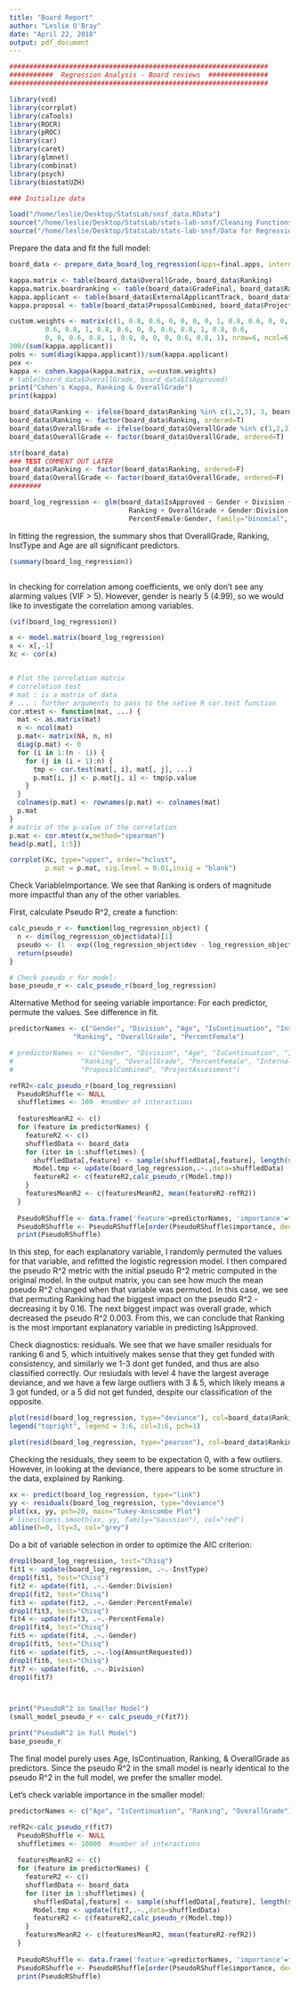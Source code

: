 ```yaml
---
title: "Board Report"
author: "Leslie O'Bray"
date: "April 22, 2018"
output: pdf_document
---
```


```r
#################################################################
###########  Regression Analysis - Board reviews  ###############
#################################################################

library(vcd) 
library(corrplot)
library(caTools)
library(ROCR)
library(pROC)
library(car)
library(caret)
library(glmnet)
library(combinat)
library(psych)
library(biostatUZH)

### Initialize data

load("/home/leslie/Desktop/StatsLab/snsf_data.RData")
source("/home/leslie/Desktop/StatsLab/stats-lab-snsf/Cleaning Functions.R")
source("/home/leslie/Desktop/StatsLab/stats-lab-snsf/Data for Regression.R")

```


Prepare the data and fit the full model:
```r

board_data <- prepare_data_board_log_regression(apps=final.apps, internal = final.internal, external = final.external)

kappa.matrix <- table(board_data$OverallGrade, board_data$Ranking)
kappa.matrix.boardranking <- table(board_data$GradeFinal, board_data$Ranking)
kappa.applicant <- table(board_data$ExternalApplicantTrack, board_data$InternalApplicantTrack)
kappa.proposal <- table(board_data$ProposalCombined, board_data$ProjectAssessment)

custom.weights <- matrix(c(1, 0.8, 0.6, 0, 0, 0, 0, 1, 0.8, 0.6, 0, 0, 
         0.6, 0.8, 1, 0.8, 0.6, 0, 0, 0.6, 0.8, 1, 0.8, 0.6,
         0, 0, 0.6, 0.8, 1, 0.8, 0, 0, 0, 0.6, 0.8, 1), nrow=6, ncol=6, byrow=T)
300/(sum(kappa.applicant))
pobs <- sum(diag(kappa.applicant))/sum(kappa.applicant)
pex <- 
kappa <- cohen.kappa(kappa.matrix, w=custom.weights)
# table(board_data$OverallGrade, board_data$IsApproved)
print("Cohen's Kappa, Ranking & OverallGrade")
print(kappa)

board_data$Ranking <- ifelse(board_data$Ranking %in% c(1,2,3), 3, board_data$Ranking)
board_data$Ranking <- factor(board_data$Ranking, ordered=T)
board_data$OverallGrade <- ifelse(board_data$OverallGrade %in% c(1,2,3), 3, board_data$OverallGrade)
board_data$OverallGrade <- factor(board_data$OverallGrade, ordered=T)

str(board_data)
### TEST COMMENT OUT LATER
board_data$Ranking <- factor(board_data$Ranking, ordered=F)
board_data$OverallGrade <- factor(board_data$OverallGrade, ordered=F)
########

board_log_regression <- glm(board_data$IsApproved ~ Gender + Division + Age + IsContinuation + InstType + log(AmountRequested) + 
                              Ranking + OverallGrade + Gender:Division + PercentFemale + 
                              PercentFemale:Gender, family="binomial", data = board_data)

```


In fitting the regression, the summary shos that OverallGrade, Ranking, InstType and Age are all significant predictors.
```r
(summary(board_log_regression))



```


In checking for correlation among coefficients, we only don't see any alarming values (VIF > 5). However, gender is nearly 5 (4.99), so we would like to investigate the correlation among variables. 

```r
(vif(board_log_regression))

x <- model.matrix(board_log_regression)
x <- x[,-1]
Xc <- cor(x)


# Plot the correlation matrix  
# correlation test
# mat : is a matrix of data
# ... : further arguments to pass to the native R cor.test function
cor.mtest <- function(mat, ...) {
  mat <- as.matrix(mat)
  n <- ncol(mat)
  p.mat<- matrix(NA, n, n)
  diag(p.mat) <- 0
  for (i in 1:(n - 1)) {
    for (j in (i + 1):n) {
      tmp <- cor.test(mat[, i], mat[, j], ...)
      p.mat[i, j] <- p.mat[j, i] <- tmp$p.value
    }
  }
  colnames(p.mat) <- rownames(p.mat) <- colnames(mat)
  p.mat
}
# matrix of the p-value of the correlation
p.mat <- cor.mtest(x,method="spearman")
head(p.mat[, 1:5])
```

```r
corrplot(Xc, type="upper", order="hclust", 
         p.mat = p.mat, sig.level = 0.01,insig = "blank")
```


Check VariableImportance. We see that Ranking is orders of magnitude more impactful than any of the other variables.

First, calculate Pseudo R^2, create a function:

```r


calc_pseudo_r <- function(log_regression_object) {
  n <- dim(log_regression_object$data)[1]
  pseudo <- (1 - exp((log_regression_object$dev - log_regression_object$null)/n)) / (1-exp(-log_regression_object$null/n))
  return(pseudo)
}

# Check pseudo r for model: 
base_pseudo_r <- calc_pseudo_r(board_log_regression)


```

Alternative Method for seeing variable importance: For each predictor, permute the values. See difference in fit.



```r

predictorNames <- c("Gender", "Division", "Age", "IsContinuation", "InstType", "AmountRequested", 
                "Ranking", "OverallGrade", "PercentFemale")

# predictorNames <- c("Gender", "Division", "Age", "IsContinuation", "InstType", "AmountRequested", 
#                 "Ranking", "OverallGrade", "PercentFemale", "InternalApplicantTrack", "ExternalApplicantTrack",
#                 "ProposalCombined", "ProjectAssessment")

refR2<-calc_pseudo_r(board_log_regression)
  PseudoRShuffle <- NULL
  shuffletimes <- 100  #number of interactions
  
  featuresMeanR2 <- c()
  for (feature in predictorNames) {
    featureR2 <- c()
    shuffledData <- board_data
    for (iter in 1:shuffletimes) {
      shuffledData[,feature] <- sample(shuffledData[,feature], length(shuffledData[,feature]))
      Model.tmp <- update(board_log_regression,.~.,data=shuffledData)
      featureR2 <- c(featureR2,calc_pseudo_r(Model.tmp))
    }
    featuresMeanR2 <- c(featuresMeanR2, mean(featureR2-refR2))
  }  
  
  PseudoRShuffle <- data.frame('feature'=predictorNames, 'importance'=featuresMeanR2)
  PseudoRShuffle <- PseudoRShuffle[order(PseudoRShuffle$importance, decreasing=TRUE),]
  print(PseudoRShuffle)


```
In this step, for each explanatory variable, I randomly permuted the values for that variable, and refitted the logistic regression model. I then compared the pseudo R^2 metric with the initial pseudo R^2 metric computed in the original model. In the output matrix, you can see how much the mean pseudo R^2 changed when that variable was permuted. In this case, we see that permuting Ranking had the biggest impact on the pseudo R^2 - decreasing it by 0.16. The next biggest impact was overall grade, which decreased the pseudo R^2 0.003. From this, we can conclude that Ranking is the most important explanatory variable in predicting IsApproved.



Check diagnostics: residuals. We see that we have smaller residuals for ranking 6 and 5, which intuitively makes sense that they get funded with consistency, and similarly we 1-3 dont get funded, and thus are also classified correctly. Our resiudals with level 4 have the largest average deviance, and we have a few large outliers with 3 & 5, which likely means a 3 got funded, or a 5 did not get funded, despite our classification of the opposite.  

```r

plot(resid(board_log_regression, type="deviance"), col=board_data$Ranking)
legend("topright", legend = 3:6, col=3:6, pch=1)

plot(resid(board_log_regression, type="pearson"), col=board_data$Ranking)

```

Checking the residuals, they seem to be expectation 0, with a few outliers. However, in looking at the deviance, there appears to be some structure in the data, explained by Ranking.

```r
xx <- predict(board_log_regression, type="link")
yy <- residuals(board_log_regression, type="deviance")
plot(xx, yy, pch=20, main="Tukey-Anscombe Plot")
# lines(loess.smooth(xx, yy, family="Gaussian"), col="red")
abline(h=0, lty=3, col="grey")

```



Do a bit of variable selection in order to optimize the AIC criterion:

```r
drop1(board_log_regression, test="Chisq")
fit1 <- update(board_log_regression, .~.-InstType)
drop1(fit1, test="Chisq")
fit2 <- update(fit1, .~.-Gender:Division)
drop1(fit2, test="Chisq")
fit3 <- update(fit2, .~.-Gender:PercentFemale)
drop1(fit3, test="Chisq")
fit4 <- update(fit3, .~.-PercentFemale)
drop1(fit4, test="Chisq")
fit5 <- update(fit4, .~.-Gender)
drop1(fit5, test="Chisq")
fit6 <- update(fit5, .~.-log(AmountRequested))
drop1(fit6, test="Chisq")
fit7 <- update(fit6, .~.-Division)
drop1(fit7)



print("PseudoR^2 in Smaller Model")
(small_model_pseudo_r <- calc_pseudo_r(fit7))

print("PseudoR^2 in Full Model")
base_pseudo_r

```
The final model purely uses Age, IsContinuation, Ranking, & OverallGrade as predictors. Since the pseudo R^2 in the small model is nearly identical to the pseudo R^2 in the full model, we prefer the smaller model. 

Let's check variable importance in the smaller model:
```r

predictorNames <- c("Age", "IsContinuation", "Ranking", "OverallGrade")

refR2<-calc_pseudo_r(fit7)
  PseudoRShuffle <- NULL
  shuffletimes <- 10000  #number of interactions
  
  featuresMeanR2 <- c()
  for (feature in predictorNames) {
    featureR2 <- c()
    shuffledData <- board_data
    for (iter in 1:shuffletimes) {
      shuffledData[,feature] <- sample(shuffledData[,feature], length(shuffledData[,feature]))
      Model.tmp <- update(fit7,.~.,data=shuffledData)
      featureR2 <- c(featureR2,calc_pseudo_r(Model.tmp))
    }
    featuresMeanR2 <- c(featuresMeanR2, mean(featureR2-refR2))
  }  
  
  PseudoRShuffle <- data.frame('feature'=predictorNames, 'importance'=featuresMeanR2)
  PseudoRShuffle <- PseudoRShuffle[order(PseudoRShuffle$importance, decreasing=TRUE),]
  print(PseudoRShuffle)

  ```
